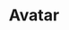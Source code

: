 ---
title: Avatar
description: A versatile image component that gracefully handles user representations
field: Component
---